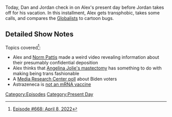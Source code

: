 {{DEFAULTSORT:
    #_EPISODE_0668:April 8, 2022
}}{{Episode
    | title           = April 8, 2022
    | caption         = Listen to this episode on [https://knowledgefight.libsyn.com/668-april-8-2022 Libsyn] [https://open.spotify.com/episode/666OwihEl9xXJz2eoab5Cy Spotify], Read the [[Transcript/668: April 8, 2022|Unofficial Transcript]], View discussion on [https://reddit.com/u0z7gu Reddit]
    | episodeNumber   = 668
    | length          = 01:18:15
    | airDate         = April 11, 2022
    | coverageDate    = April 8, 2022
    | episodeType     = [[:Category:Present Day|Present Day]]
    | previousEpisode = [[667: July 25, 2003]]
    | nextEpisode     = [[669: Chatting With Amanda Moore]]
}}

{{Stub}}

Today, Dan and Jordan check in on Alex's present day before Jordan takes off for his vacation. In this installment, Alex gets transphobic, takes some calls, and compares the [[Globalists]] to cartoon bugs.

==Detailed Show Notes==

Topics covered<ref>[https://knowledgefight.com/research/2022/4/10/episode-668-april-8-2022 Episode #668: April 8, 2022]</ref>:

*Alex and [[Norm Pattis]] made a weird video revealing information about their presumably confidential deposition
*Alex thinks that [https://www.health.harvard.edu/blog/angelina-jolies-prophylactic-mastectomy-a-difficult-decision-201305156255 Angelina Jolie's mastectomy] has something to do with making being trans fashionable
*A [https://www.newsbusters.org/blogs/nb/rich-noyes/2020/11/24/special-report-stealing-presidency-2020 Media Research Center poll] about Biden voters
*Astrazeneca is [https://www.yalemedicine.org/news/covid-19-vaccine-comparison not an mRNA vaccine]

[[Category:Episodes]]
[[Category:Present Day]]
